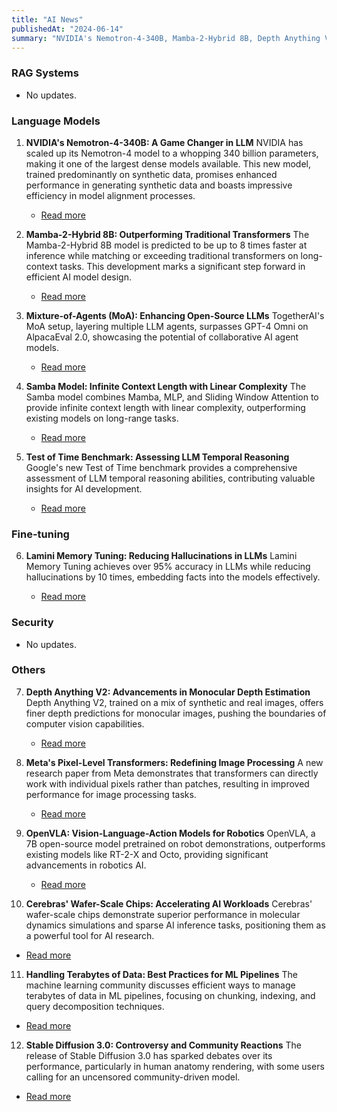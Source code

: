 ```yaml
---
title: "AI News"
publishedAt: "2024-06-14"
summary: "NVIDIA's Nemotron-4-340B, Mamba-2-Hybrid 8B, Depth Anything V2, Meta's Pixel-Level Transformers, Mixture-of-Agents (MoA), Samba Model, Lamini Memory Tuning, OpenVLA, Test of Time Benchmark, Cerebras' Wafer-Scale Chips, ML Pipeline Best Practices, Stable Diffusion 3.0 Controversy"
---
```


### RAG Systems

- No updates.

### Language Models

1. **NVIDIA's Nemotron-4-340B: A Game Changer in LLM**
   NVIDIA has scaled up its Nemotron-4 model to a whopping 340 billion parameters, making it one of the largest dense models available. This new model, trained predominantly on synthetic data, promises enhanced performance in generating synthetic data and boasts impressive efficiency in model alignment processes.

   - [Read more](https://blogs.nvidia.com/blog/nemotron-4-synthetic-data-generation-llm-training/)

2. **Mamba-2-Hybrid 8B: Outperforming Traditional Transformers**
   The Mamba-2-Hybrid 8B model is predicted to be up to 8 times faster at inference while matching or exceeding traditional transformers on long-context tasks. This development marks a significant step forward in efficient AI model design.

   - [Read more](https://twitter.com/rohanpaul_ai/status/1801255162972983609)

3. **Mixture-of-Agents (MoA): Enhancing Open-Source LLMs**
   TogetherAI's MoA setup, layering multiple LLM agents, surpasses GPT-4 Omni on AlpacaEval 2.0, showcasing the potential of collaborative AI agent models.

   - [Read more](https://twitter.com/llama_index/status/1801305617878937959)

4. **Samba Model: Infinite Context Length with Linear Complexity**
   The Samba model combines Mamba, MLP, and Sliding Window Attention to provide infinite context length with linear complexity, outperforming existing models on long-range tasks.

   - [Read more](https://twitter.com/_philschmid/status/1801516284267356217)

5. **Test of Time Benchmark: Assessing LLM Temporal Reasoning**
   Google's new Test of Time benchmark provides a comprehensive assessment of LLM temporal reasoning abilities, contributing valuable insights for AI development.

   - [Read more](https://twitter.com/arankomatsuzaki/status/1801445359228452964)

### Fine-tuning

6. **Lamini Memory Tuning: Reducing Hallucinations in LLMs**
   Lamini Memory Tuning achieves over 95% accuracy in LLMs while reducing hallucinations by 10 times, embedding facts into the models effectively.

   - [Read more](https://twitter.com/realSharonZhou/status/1801271891954696317)

### Security

- No updates.

### Others

7. **Depth Anything V2: Advancements in Monocular Depth Estimation**
   Depth Anything V2, trained on a mix of synthetic and real images, offers finer depth predictions for monocular images, pushing the boundaries of computer vision capabilities.

   - [Read more](https://twitter.com/_akhaliq/status/1801432403665125738)

8. **Meta's Pixel-Level Transformers: Redefining Image Processing**
   A new research paper from Meta demonstrates that transformers can directly work with individual pixels rather than patches, resulting in improved performance for image processing tasks.

   - [Read more](https://twitter.com/arankomatsuzaki/status/1801435793254121798)

9. **OpenVLA: Vision-Language-Action Models for Robotics**
   OpenVLA, a 7B open-source model pretrained on robot demonstrations, outperforms existing models like RT-2-X and Octo, providing significant advancements in robotics AI.

   - [Read more](https://twitter.com/_akhaliq/status/1801437583039156503)

10. **Cerebras' Wafer-Scale Chips: Accelerating AI Workloads**
    Cerebras' wafer-scale chips demonstrate superior performance in molecular dynamics simulations and sparse AI inference tasks, positioning them as a powerful tool for AI research.

- [Read more](https://spectrum.ieee.org/cerebras-wafer-scale-engine)

11. **Handling Terabytes of Data: Best Practices for ML Pipelines**
    The machine learning community discusses efficient ways to manage terabytes of data in ML pipelines, focusing on chunking, indexing, and query decomposition techniques.

- [Read more](https://www.reddit.com/r/MachineLearning/comments/1desvs5/d_how_to_prepare_tbs_of_data_for_ml_tasks/)

12. **Stable Diffusion 3.0: Controversy and Community Reactions**
    The release of Stable Diffusion 3.0 has sparked debates over its performance, particularly in human anatomy rendering, with some users calling for an uncensored community-driven model.

- [Read more](https://www.reddit.com/r/StableDiffusion/comments/1dev363/stable_diffusion_3_medium_asexual_smooth_and/)
